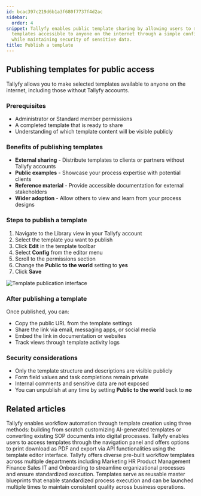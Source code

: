 ```yaml
---
id: bcac397c219d6b1a3f680f7737f4d2ac
sidebar:
  order: 4
snippet: Tallyfy enables public template sharing by allowing users to make selected
  templates accessible to anyone on the internet through a simple configuration setting
  while maintaining security of sensitive data.
title: Publish a template
---
```


## Publishing templates for public access

Tallyfy allows you to make selected templates available to anyone on the internet, including those without Tallyfy accounts.

### Prerequisites
- Administrator or Standard member permissions
- A completed template that is ready to share
- Understanding of which template content will be visible publicly

### Benefits of publishing templates
- **External sharing** - Distribute templates to clients or partners without Tallyfy accounts
- **Public examples** - Showcase your process expertise with potential clients
- **Reference material** - Provide accessible documentation for external stakeholders
- **Wider adoption** - Allow others to view and learn from your process designs

### Steps to publish a template

1. Navigate to the Library view in your Tallyfy account
2. Select the template you want to publish
3. Click **Edit** in the template toolbar
4. Select **Config** from the editor menu
5. Scroll to the permissions section
6. Change the **Public to the world** setting to **yes**
7. Click **Save**

![Template publication interface](https://screenshots.tallyfy.com/tallyfy%2Fpro%2Fdesktop-light-public-template.png)

### After publishing a template

Once published, you can:
- Copy the public URL from the template settings
- Share the link via email, messaging apps, or social media
- Embed the link in documentation or websites
- Track views through template activity logs

### Security considerations
- Only the template structure and descriptions are visible publicly
- Form field values and task completions remain private
- Internal comments and sensitive data are not exposed
- You can unpublish at any time by setting **Public to the world** back to **no**


## Related articles
<CardGrid>
<LinkTitleCard header="<b>Templates > Create a template</b>" href="/products/pro/documenting/templates/create-template/" > Tallyfy enables workflow automation through template creation using three methods: building from scratch customizing AI-generated templates or converting existing SOP documents into digital processes. </LinkTitleCard>
<LinkTitleCard header="<b>Templates > Print, Download, and Export Tallyfy Templates</b>" href="/products/pro/documenting/templates/print-download-export-templates/" > Tallyfy enables users to access templates through the navigation panel and offers options to print download as PDF and export via API functionalities using the template editor interface. </LinkTitleCard>
<LinkTitleCard header="<b>Templates > Sample Templates</b>" href="/products/pro/documenting/templates/how-can-i-access-tallyfys-sample-templates/" > Tallyfy offers diverse pre-built workflow templates across multiple departments including Marketing HR Product Management Finance Sales IT and Onboarding to streamline organizational processes and ensure standardized execution. </LinkTitleCard>
<LinkTitleCard header="<b>Documenting > Templates</b>" href="/products/pro/documenting/templates/" > Templates serve as reusable master blueprints that enable standardized process execution and can be launched multiple times to maintain consistent quality across business operations. </LinkTitleCard>
</CardGrid>